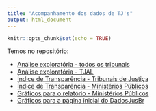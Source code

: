 ```yaml
---
title: "Acompanhamento dos dados de TJ's"
output: html_document
---
```


```r
knitr::opts_chunk$set(echo = TRUE)
```

Temos no repositório:

- [Análise exploratória - todos os tribunais](https://dadosjusbr.github.io/acompanhamento-dados/eda-itens-tjs.html)
- [Análise exploratória - TJAL](https://dadosjusbr.github.io/acompanhamento-dados/eda-tjal.html)
- [Índice de Transparência - Tribunais de Justiça](https://dadosjusbr.github.io/acompanhamento-dados/indice-transparencia-tj.html)
- [Índice de Transparência - Ministérios Públicos](https://dadosjusbr.github.io/acompanhamento-dados/indice-transparencia-mp.html)
- [Gráficos para o relatório - Ministérios Públicos](https://dadosjusbr.github.io/acompanhamento-dados/graficos-relatorios-mp.html)
- [Gráficos para a página inicial do DadosJusBr](https://dadosjusbr.github.io/acompanhamento-dados/indice-de-transparencia-plots-front.html)